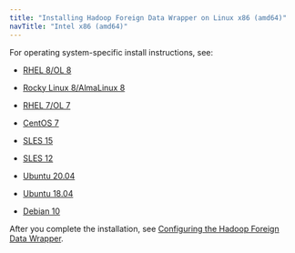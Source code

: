 ```yaml
---
title: "Installing Hadoop Foreign Data Wrapper on Linux x86 (amd64)"
navTitle: "Intel x86 (amd64)"
---
```


For operating system-specific install instructions, see:

  - [RHEL 8/OL 8](01_hadoop_rhel8_x86)

  - [Rocky Linux 8/AlmaLinux 8](02_hadoop_other_linux8_x86)
  - [RHEL 7/OL 7](03_hadoop_rhel7_x86)
  - [CentOS 7](04_hadoop_centos7_x86)
  - [SLES 15](05_hadoop_sles15_x86)
  - [SLES 12](07_hadoop_sles12_x86)
  - [Ubuntu 20.04](07_hadoop_ubuntu20_x86)
  - [Ubuntu 18.04](07a_hadoop_ubuntu18_x86)
  - [Debian 10](07b_hadoop_deb10_x86)

After you complete the installation, see [Configuring the Hadoop Foreign Data Wrapper](../../08_configuring_the_hadoop_data_adapter).
